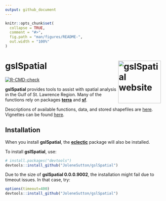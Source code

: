 ```yaml
---
output: github_document
---
```


<!-- README.md is generated from README.Rmd. Please edit that file -->

```r
knitr::opts_chunk$set(
  collapse = TRUE,
  comment = "#>",
  fig.path = "man/figures/README-",
  out.width = "100%"
)
```

# gslSpatial <a href="https://jolenesutton.github.io/gslSpatial/"><img src="man/figures/logo.png" align="right" height="138" alt="gslSpatial website" /></a>

<!-- badges: start -->
[![R-CMD-check](https://github.com/JoleneSutton/gslSpatial/actions/workflows/R-CMD-check.yaml/badge.svg)](https://github.com/JoleneSutton/gslSpatial/actions/workflows/R-CMD-check.yaml)
<!-- badges: end -->

**gslSpatial** provides tools to assist with spatial analysis in the Gulf of St. Lawrence Region. Many of the functions rely on packages [**terra**](https://rspatial.github.io/terra/) and [**sf**](https://r-spatial.github.io/sf/).

Descriptions of available functions, data, and stored shapefiles are [here](https://jolenesutton.github.io/gslSpatial/reference/index.html). Vignettes can be found [here](https://jolenesutton.github.io/gslSpatial/articles/).

## Installation

When you install **gslSpatial**, the [**eclectic**](https://jolenesutton.github.io/eclectic/index.html) package will also be installed.

To install **gslSpatial**, use:
``` r
# install.packages("devtools")
devtools::install_github("JoleneSutton/gslSpatial")
```
Due to the size of **gslSpatial 0.0.0.9002**, the installation might fail due to timeout issues. In that case, try:
``` r
options(timeout=400)
devtools::install_github("JoleneSutton/gslSpatial")
```

